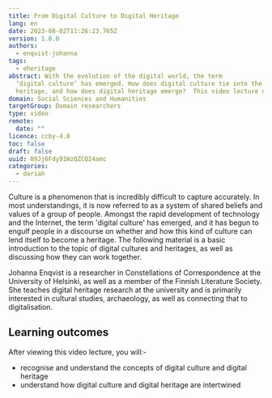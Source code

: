 ```yaml
---
title: From Digital Culture to Digital Heritage
lang: en
date: 2023-08-02T11:26:23.765Z
version: 1.0.0
authors:
  - enqvist-johanna
tags:
  - eheritage
abstract: With the evolution of the digital world, the term
  ‘digital culture’ has emerged. How does digital culture tie into the idea of
  heritage, and how does digital heritage emerge?  This video lecture discusses the meaning of 'culture' in a historical and digital context, offering an introduction to 'digital culture' and how this is intertwined with digital heritage.
domain: Social Sciences and Humanities
targetGroup: Domain researchers
type: video
remote:
  date: ""
licence: ccby-4.0
toc: false
draft: false
uuid: 09Jj6Fdy91WzQZCQ24amc
categories:
  - dariah
---
```

Culture is a phenomenon that is incredibly difficult to capture accurately. In most understandings, it is now referred to as a system of shared beliefs and values of a group of people. Amongst the rapid development of technology and the Internet, the term 'digital culture' has emerged, and it has begun to engulf people in a discourse on whether and how this kind of culture can lend itself to become a heritage. The following material is a basic introduction to the topic of digital cultures and heritages, as well as discussing how they can work together.

Johanna Enqvist is a researcher in Constellations of Correspondence at the University of Helsinki, as well as a member of the Finnish Literature Society. She teaches digital heritage research at the university and is primarily interested in cultural studies, archaeology, as well as connecting that to digitalisation.

## Learning outcomes
After viewing this video lecture, you will:-

- recognise and understand the concepts of digital culture and digital heritage
- understand how digital culture and digital heritage are intertwined

<VideoCard provider="uni-helsinki" id="f97fcb1d-26bd-46b1-87b8-02b4ca171cbb" title="From Digital Culture to Digital Heritage" subtitle="Click here to view" image="images/from_digital_culture_feature_image.png" />
